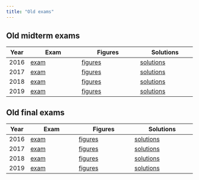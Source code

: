 ```yaml
---
title: "Old exams"
---
```


## Old midterm exams

Year  | Exam                       | Figures                        | Solutions
------|----------------------------|--------------------------------|------------------------------
2016  | [exam](midterm-20161.pdf)  | [figures](midterm-20161-f.pdf) | [solutions](midterm-20161-s.pdf)
2017  | [exam](midterm-20171.pdf)  | [figures](midterm-20171-f.pdf) | [solutions](midterm-20171-s.pdf)
2018  | [exam](midterm-20181.pdf)  | [figures](midterm-20181-f.pdf) | [solutions](midterm-20181-s.pdf)
2019  | [exam](midterm-20191.pdf)  | [figures](midterm-20191-f.pdf) | [solutions](midterm-20191-s.pdf)


## Old final exams

Year  | Exam                     | Figures                      | Solutions
------|--------------------------|------------------------------|---------------------------------
2016  | [exam](final-20161.pdf)  | [figures](final-20161-f.pdf) | [solutions](final-20161-s.pdf) 
2017  | [exam](final-20171.pdf)  | [figures](final-20171-f.pdf) | [solutions](final-20171-s.pdf) 
2018  | [exam](final-20181.pdf)  | [figures](final-20181-f.pdf) | [solutions](final-20181-s.pdf) 
2019  | [exam](final-20191.pdf)  | [figures](final-20191-f.pdf) | [solutions](final-20191-s.pdf) 

